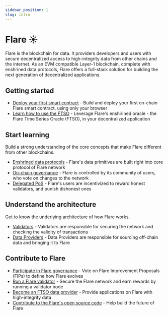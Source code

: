 ```yaml
---
sidebar_position: 1
slug: intro
---
```


# Flare  ☀️

Flare is the blockchain for data. It providers developers and users with secure decentralized access to high-integrity data from other chains and the internet. As an EVM compatible Layer-1 blockchain, complete with enshrined data protocols, Flare offers a full-stack solution for building the next generation of decentralized applications.

## Getting started

- [Deploy your first smart contract](../../blog/deploy-first-contract) - Build and deploy your first on-chain Flare smart contract, using only your browser
- [Learn how to use the FTSO](../../blog/learn-how-to-use-the-ftso) - Leverage Flare's enshirined oracle - the Flare Time Series Oracle (FTSO), in your decentralized application

## Start learning

Build a strong understanding of the core concepts that make Flare different from other blockchains.

- [Enshrined data protocols](../../blog/what-is-enshrining) - Flare's data primitives are built right into core protocol of Flare network
- [On-chain governance](on-chain-governance) - Flare is controlled by its community of users, who vote on changes to the network
- [Delegated PoS](../../blog/what-is-dpos) - Flare's users are incentivized to reward honest validators, and punish dishonest ones

## Understand the architecture

Get to know the underlying architecture of how Flare works.

- [Validators](../../blog/what-is-a-flare-validator) - Validators are responsible for securing the network and checking the validity of transactions
- [Data Providers](../../blog/what-is-a-flare-data-provider) - Data Providers are responsible for sourcing off-chain data and bringing it to Flare

## Contribute to Flare

- [Participate in Flare governance](../../blog/participate-in-flare-governance) - Vote on Flare Improvement Proposals (FIPs) to define how Flare evolves
- [Run a Flare validator](validator-nodes) - Secure the Flare network and earn rewards by running a validator node
- [Become an FTSO data provider](../../blog/become-a-data-provider) - Provide applications on Flare with high-integrity data 
- [Contribute to the Flare's open source code](https://github.com/flare-foundation) - Help build the future of Flare
